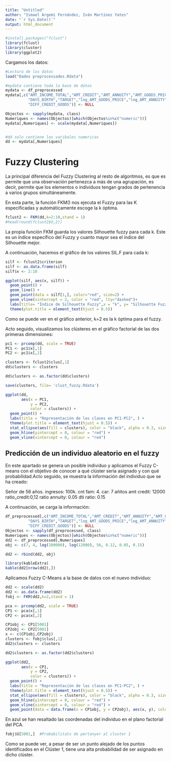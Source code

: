 ---
title: "Untitled"
author: "Ismael Argemí Fernández, Iván Martínez Yates"
date: "`r Sys.Date()`"
output: html_document
---
```{r}
#install.packages("fclust")
library(fclust)
library(cluster)
library(ggplot2)
```

Cargamos los datos:
```{r, include=FALSE}
#Lectura de los datos
load("Dades preprocessades.Rdata")

#mydata contiene toda la base de datos
mydata <- df_preprocessed
mydata[,c("AMT_INCOME_TOTAL","AMT_CREDIT","AMT_ANNUITY","AMT_GOODS_PRICE",
          "DAYS_BIRTH","TARGET","log_AMT_GOODS_PRICE","log_AMT_ANNUITY",
          "DIFF_CREDIT_GOODS")] <- NULL

Objectos <- sapply(mydata, class)
Numeriques <- names(Objectos)[which(Objectos%in%c("numeric"))]
mydata[,Numeriques] <- scale(mydata[,Numeriques])


#dd solo contiene las varibales numericas
dd <- mydata[,Numeriques]
```

# Fuzzy Clustering

La principal diferencia del Fuzzy Clustering al resto de algoritmos, es que es permite que una observación pertenezca a más de una agrupación, es decir, permite que los elementos o individuos tengan grados de pertenencia  a varios grupos simultáneamente.

En esta parte, la función FKM() nos ejecuta el Fuzzy para las K especificadas y automáticamente escoge la k óptima.
```{r, include=FALSE}
fclust2 <- FKM(dd,k=2:10,stand = 1)
#head(round(fclust2$U,2))
```


La propia función FKM guarda los valores Silhouette fuzzy para cada k. Este es un índice específico del Fuzzy y cuanto mayor sea el índice del Silhouette mejor.

A continuación, hacemos el gráfico de los valores SIL.F para cada k:
```{r}
silf <- fclust2$criterion
silf <- as.data.frame(silf)
silf$x <- 2:10

ggplot(silf, aes(x, silf)) +
  geom_point() +
  geom_line() +
  geom_point(data = silf[1,], color="red", size=2) +
  geom_vline(xintercept = 2, color = "red", lty="dashed")+
  labs(title= "Índice de Silhouette Fuzzy",x = "k", y= "Silhouette Fuzzy") +
  theme(plot.title = element_text(hjust = 0.5))
```

Como se puede ver en el gráfico anterior, k=2 es la k óptima para el fuzzy.

Acto seguido, visualizamos los clústeres en el gráfico factorial de las dos primeras dimensiones:


```{r, include=FALSE}
pc1 <- prcomp(dd, scale = TRUE)
PC1 <- pc1$x[,1]
PC2 <- pc1$x[,2]

clusters <- fclust2$clus[,1]
dd$clusters <- clusters

dd$clusters <- as.factor(dd$clusters)
```

```{r}
save(clusters, file= 'clust_fuzzy.Rdata')
```

```{r,warning=FALSE}
ggplot(dd, 
       aes(x = PC1, 
           y = PC2, 
           color = clusters)) +
  geom_point() +
  labs(title = "Representación de las clases en PC1-PC2", ) +
  theme(plot.title = element_text(hjust = 0.5)) +
  stat_ellipse(aes(fill = clusters), color = "black", alpha = 0.3, size=1) +
  geom_hline(yintercept = 0, colour = "red") +
  geom_vline(xintercept = 0, colour = "red")
```




## Predicción de un individuo aleatorio en el fuzzy 

En este apartado se genera un posible individuo y aplicamos el Fuzzy C-means con el objetivo de conocer a qué clúster sería asignado y con qué probabilidad.Acto seguido, se muestra la información del individuo que se ha creado:

Señor de 56 años.
ingresos: 100k.
cnt fam: 4.
car: 7 añitos
amt credit: 12000
ratio_credit:0,12
ratio annuity: 0.05
dti ratio: 0.15

A continuación, se carga la información:
```{r,include=FALSE}
df_preprocessed[,c("AMT_INCOME_TOTAL","AMT_CREDIT","AMT_ANNUITY","AMT_GOODS_PRICE",
          "DAYS_BIRTH","TARGET","log_AMT_GOODS_PRICE","log_AMT_ANNUITY",
          "DIFF_CREDIT_GOODS")] <- NULL
Objectos <- sapply(df_preprocessed, class)
Numeriques <- names(Objectos)[which(Objectos%in%c("numeric"))]
dd2 <- df_preprocessed[,Numeriques]
obj <- c(7, 4, log(100000), log(12000), 56, 0.12, 0.05, 0.15)

dd2 <- rbind(dd2, obj)
```

```{r}
library(kableExtra)
kable(dd2[nrow(dd2),])
```

Aplicamos Fuzzy C-Means a la base de datos con el nuevo individuo:

```{r,inlcude}
dd2 <- scale(dd2)
dd2 <- as.data.frame(dd2)
fobj <- FKM(dd2,k=2,stand = 1)
```

```{r, include=FALSE}
pca <- prcomp(dd2, scale = TRUE)
CP1 <- pca$x[,1]
CP2 <- pca$x[,2]

CP1obj <- CP1[5001]
CP2obj <- CP2[5001]
x <- c(CP1obj,CP2obj)
clusters <- fobj$clus[,1]
dd2$clusters <- clusters

dd2$clusters <- as.factor(dd2$clusters)
```

```{r,warning=FALSE}
ggplot(dd2, 
       aes(x = CP1, 
           y = CP2, 
           color = clusters)) +
  geom_point() +
  labs(title = "Representación de las clases en PC1-PC2", ) +
  theme(plot.title = element_text(hjust = 0.5)) +
  stat_ellipse(aes(fill = clusters), color = "black", alpha = 0.3, size=1) +
  geom_hline(yintercept = 0, colour = "red") +
  geom_vline(xintercept = 0, colour = "red") +
  geom_point(data = data.frame(x = CP1obj, y = CP2obj), aes(x, y), color = "blue", size = 3)
```


En azul se han resaltado las coordenadas del individuo en el plano factorial del PCA.


```{r,include=FALSE}
fobj$U[5001,]  #Probabilitats de pertanyer al cluster 1
```


Como se puede ver, a pesar de ser un punto alejado de los puntos identificados en el Clúster 1, tiene una alta probabilidad de ser asignado en dicho clúster.



